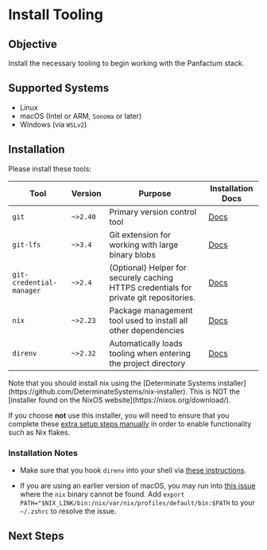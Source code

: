 


# Install Tooling

## Objective

Install the necessary tooling to begin working with the Panfactum stack.

## Supported Systems

* Linux
* macOS (Intel or ARM, `Sonoma` or later)
* Windows (via `WSLv2`)

## Installation

Please install these tools:

| Tool                     | Version  | Purpose                                                                                | Installation Docs                                                                                                         |
| ------------------------ | -------- | -------------------------------------------------------------------------------------- | ------------------------------------------------------------------------------------------------------------------------- |
| `git`                    | `~>2.40` | Primary version control tool                                                           | [Docs](https://git-scm.com/book/en/v2/Getting-Started-Installing-Git)                                                     |
| `git-lfs`                | `~>3.4`  | Git extension for working with large binary blobs                                      | [Docs](https://docs.github.com/en/repositories/working-with-files/managing-large-files/installing-git-large-file-storage) |
| `git-credential-manager` | `~>2.4`  | (Optional) Helper for securely caching HTTPS credentials for private git repositories. | [Docs](https://github.com/git-ecosystem/git-credential-manager/blob/release/docs/install.md)                              |
| `nix`                    | `~>2.23` | Package management tool used to install all other dependencies                         | [Docs](https://github.com/DeterminateSystems/nix-installer)                                                               |
| `direnv`                 | `~>2.32` | Automatically loads tooling when entering the project directory                        | [Docs](https://direnv.net/docs/installation.html)                                                                         |

<MarkdownAlert severity="warning">
  Note that you should install nix using the [Determinate Systems installer](https://github.com/DeterminateSystems/nix-installer). This
  is NOT the [installer found on the NixOS website](https://nixos.org/download/).

  If you choose **not** use this installer,
  you will need to ensure that you complete these [extra setup steps manually](https://github.com/DeterminateSystems/nix-installer?tab=readme-ov-file#installation-differences)
  in order to enable functionality such as Nix flakes.
</MarkdownAlert>

### Installation Notes

* Make sure that you hook `direnv` into your shell via [these instructions](https://direnv.net/docs/hook.html).

* If you are using an earlier version of macOS, you may run into [this issue](https://github.com/DeterminateSystems/nix-installer/issues/558) where the `nix` binary
  cannot be found. Add `export PATH="$NIX_LINK/bin:/nix/var/nix/profiles/default/bin:$PATH` to your `~/.zshrc` to resolve the issue.

## Next Steps

<Suspense>
  <NextSteps />
</Suspense>

